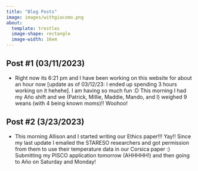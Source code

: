 ```yaml
---
title: "Blog Posts"
image: images/withgiacomo.png
about:
  template: trestles
  image-shape: rectangle
  image-width: 16em
---
```


## **Post #1 (03/11/2023)**

-   Right now its 6:21 pm and I have been working on this website for about an hour now [update as of 03/12/23: I ended up spending 3 hours working on it hehehe]. I am having so much fun :D This morning I had my Año shift and we (Patrick, Millie, Maddie, Mando, and I) weighed 9 weans (with 4 being known moms)!! Woohoo!

## **Post #2 (3/23/2023)**
-   This morning Allison and I started writing our Ethics paper!!! Yay!! Since my last update I emailed the STARESO researchers and got permission from them to use their temperature data in our Corsica paper :) Submitting my PISCO application tomorrow (AHHHHH!) and then going to Año on Saturday and Monday!